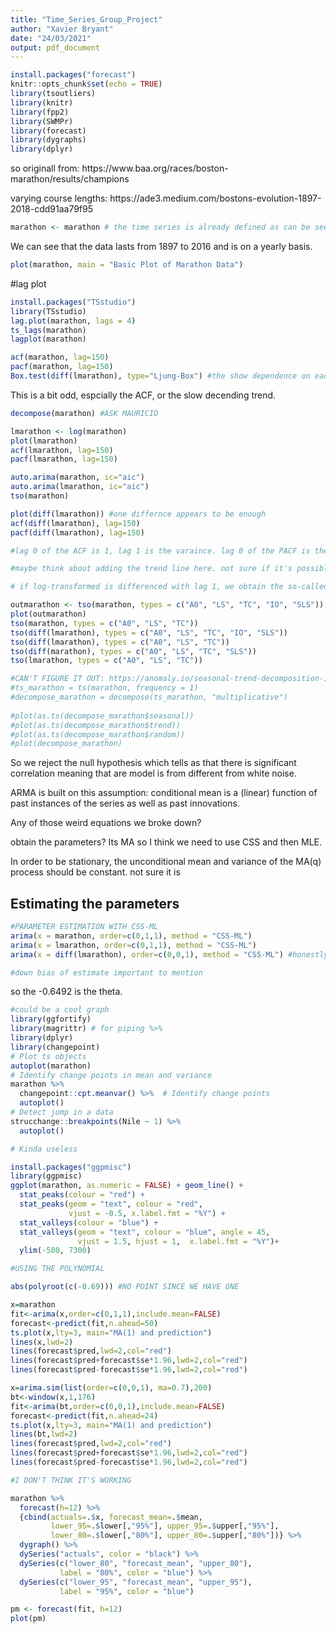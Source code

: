 ```yaml
---
title: "Time_Series_Group_Project"
author: "Xavier Bryant"
date: "24/03/2021"
output: pdf_document
---
```


```r
install.packages("forecast")
knitr::opts_chunk$set(echo = TRUE)
library(tsoutliers)
library(knitr)
library(fpp2)
library(SWMPr)
library(forecast)
library(dygraphs)
library(dplyr)
```




so originall from: https://www.baa.org/races/boston-marathon/results/champions

varying course lengths: https://ade3.medium.com/bostons-evolution-1897-2018-cdd91aa79f95


```r
marathon <- marathon # the time series is already defined as can be seen below
```


We can see that the data lasts from 1897 to 2016 and is on a yearly basis.


```r
plot(marathon, main = "Basic Plot of Marathon Data")
```

#lag plot

```r
install.packages("TSstudio")
library(TSstudio)
lag.plot(marathon, lags = 4)
ts_lags(marathon) 
lagplot(marathon)
```


```r
acf(marathon, lag=150)
pacf(marathon, lag=150)
Box.test(diff(lmarathon), type="Ljung-Box") #the show dependence on each other which is a bit of an issue, there's autocorrelation lol

```


This is a bit odd, espcially the ACF, or the slow decending trend.


```r
decompose(marathon) #ASK MAURICIO
```



```r
lmarathon <- log(marathon)
plot(lmarathon)
acf(lmarathon, lag=150)
pacf(lmarathon, lag=150)
```


```r
auto.arima(marathon, ic="aic")
auto.arima(lmarathon, ic="aic")
tso(marathon)
```



```r
plot(diff(lmarathon)) #one differnce appears to be enough
acf(diff(lmarathon), lag=150)
pacf(diff(lmarathon), lag=150)

#lag 0 of the ACF is 1, lag 1 is the varaince. lag 0 of the PACF is the variance

#maybe think about adding the trend line here. not sure if it's possible.

# if log-transformed is differenced with lag 1, we obtain the so-called log-return
```



```r
outmarathon <- tso(marathon, types = c("A0", "LS", "TC", "IO", "SLS")) #considered all the types of outlier possible
plot(outmarathon)
tso(marathon, types = c("A0", "LS", "TC"))
tso(diff(lmarathon), types = c("A0", "LS", "TC", "IO", "SLS"))
tso(diff(lmarathon), types = c("A0", "LS", "TC"))
tso(diff(marathon), types = c("A0", "LS", "TC", "SLS"))
tso(lmarathon, types = c("A0", "LS", "TC"))

```



```r
#CAN'T FIGURE IT OUT: https://anomaly.io/seasonal-trend-decomposition-in-r/index.html
#ts_marathon = ts(marathon, frequency = 1)
#decompose_marathon = decompose(ts_marathon, "multiplicative")
 
#plot(as.ts(decompose_marathon$seasonal))
#plot(as.ts(decompose_marathon$trend))
#plot(as.ts(decompose_marathon$random))
#plot(decompose_marathon)
```

So we reject the null hypothesis which tells as that there is significant correlation meaning that are model is from different from white noise.

ARMA is built on this assumption: conditional mean is a (linear) function of past instances
of the series as well as past innovations.

Any of those weird equations we broke down?

obtain the parameters? Its MA so I think we need to use CSS and then MLE.

In order to be stationary, the unconditional mean and variance of the
MA(q) process should be constant. not sure it is




## Estimating the parameters


```r
#PARAMETER ESTIMATION WITH CSS-ML
arima(x = marathon, order=c(0,1,1), method = "CSS-ML")
arima(x = lmarathon, order=c(0,1,1), method = "CSS-ML")
arima(x = diff(lmarathon), order=c(0,0,1), method = "CSS-ML") #honestly doesn't really change that much

#down bias of estimate important to mention
```

so the -0.6492 is the theta. 





```r
#could be a cool graph
library(ggfortify)
library(magrittr) # for piping %>%
library(dplyr)
library(changepoint)
# Plot ts objects
autoplot(marathon)
# Identify change points in mean and variance
marathon %>%
  changepoint::cpt.meanvar() %>%  # Identify change points
  autoplot()
# Detect jump in a data
strucchange::breakpoints(Nile ~ 1) %>%
  autoplot()
```





```r

# Kinda useless

install.packages("ggpmisc")
library(ggpmisc)
ggplot(marathon, as.numeric = FALSE) + geom_line() + 
  stat_peaks(colour = "red") +
  stat_peaks(geom = "text", colour = "red", 
             vjust = -0.5, x.label.fmt = "%Y") +
  stat_valleys(colour = "blue") +
  stat_valleys(geom = "text", colour = "blue", angle = 45,
               vjust = 1.5, hjust = 1,  x.label.fmt = "%Y")+
  ylim(-500, 7300)
```


```r
#USING THE POLYNOMIAL

abs(polyroot(c(-0.69))) #NO POINT SINCE WE HAVE ONE

```




```r
x=marathon
fit<-arima(x,order=c(0,1,1),include.mean=FALSE)
forecast<-predict(fit,n.ahead=50)
ts.plot(x,lty=3, main="MA(1) and prediction")
lines(x,lwd=2)
lines(forecast$pred,lwd=2,col="red")
lines(forecast$pred+forecast$se*1.96,lwd=2,col="red")
lines(forecast$pred-forecast$se*1.96,lwd=2,col="red")
```



```r
x=arima.sim(list(order=c(0,0,1), ma=0.7),200)
bt<-window(x,1,176)
fit<-arima(bt,order=c(0,0,1),include.mean=FALSE)
forecast<-predict(fit,n.ahead=24)
ts.plot(x,lty=3, main="MA(1) and prediction")
lines(bt,lwd=2)
lines(forecast$pred,lwd=2,col="red")
lines(forecast$pred+forecast$se*1.96,lwd=2,col="red")
lines(forecast$pred-forecast$se*1.96,lwd=2,col="red")
```




```r

#I DON'T THINK IT'S WORKING

marathon %>%
  forecast(h=12) %>%
  {cbind(actuals=.$x, forecast_mean=.$mean,
         lower_95=.$lower[,"95%"], upper_95=.$upper[,"95%"],
         lower_80=.$lower[,"80%"], upper_80=.$upper[,"80%"])} %>%
  dygraph() %>%
  dySeries("actuals", color = "black") %>%
  dySeries(c("lower_80", "forecast_mean", "upper_80"),
           label = "80%", color = "blue") %>%
  dySeries(c("lower_95", "forecast_mean", "upper_95"),
           label = "95%", color = "blue")
```

```r
pm <- forecast(fit, h=12)
plot(pm)
```


